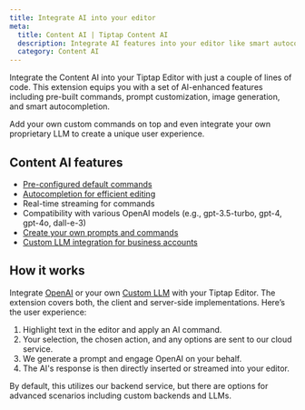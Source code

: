```yaml
---
title: Integrate AI into your editor
meta:
  title: Content AI | Tiptap Content AI
  description: Integrate AI features into your editor like smart autocompletion, image generation and more. Read about it in our docs.
  category: Content AI
---
```



Integrate the Content AI into your Tiptap Editor with just a couple of lines of code. This extension equips you with a set of AI-enhanced features including pre-built commands, prompt customization, image generation, and smart autocompletion.

Add your own custom commands on top and even integrate your own proprietary LLM to create a unique user experience.

<CodeDemo isPro path="/Extensions/AiCommands" />

## Content AI features

- [Pre-configured default commands](/content-ai/extensions/ai/capabilities/text-generation)
- [Autocompletion for efficient editing](/content-ai/extensions/ai/capabilities/text-generation/autocompletion)
- Real-time streaming for commands
- Compatibility with various OpenAI models (e.g., gpt-3.5-turbo, gpt-4, gpt-4o, dall-e-3)
- [Create your own prompts and commands](/content-ai/extensions/ai/capabilities/text-generation/custom-commands)
- [Custom LLM integration for business accounts](/content-ai/custom-llms/integrate)

## How it works

Integrate [OpenAI](/content-ai/extensions/ai/getting-started/install) or your own [Custom LLM](/content-ai/extensions/ai/custom-llms/integrate) with your Tiptap Editor. The extension covers both, the client and server-side implementations. Here’s the user experience:

1. Highlight text in the editor and apply an AI command.
2. Your selection, the chosen action, and any options are sent to our cloud service.
3. We generate a prompt and engage OpenAI on your behalf.
4. The AI's response is then directly inserted or streamed into your editor.

By default, this utilizes our backend service, but there are options for advanced scenarios including custom backends and LLMs.
